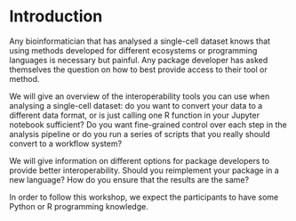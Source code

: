 # Introduction

Any bioinformatician that has analysed a single-cell dataset knows that using methods developed for different ecosystems or programming languages is necessary but painful.
Any package developer has asked themselves the question on how to best provide access to their tool or method.

We will give an overview of the interoperability tools you can use when analysing a single-cell dataset: do you want to convert your data to a different data format, or is just calling one R function in your Jupyter notebook sufficient? Do you want fine-grained control over each step in the analysis pipeline or do you run a series of scripts that you really should convert to a workflow system?

We will give information on different options for package developers to provide better interoperability. Should you reimplement your package in a new language? How do you ensure that the results are the same?

In order to follow this workshop, we expect the participants to have some Python or R programming knowledge.
